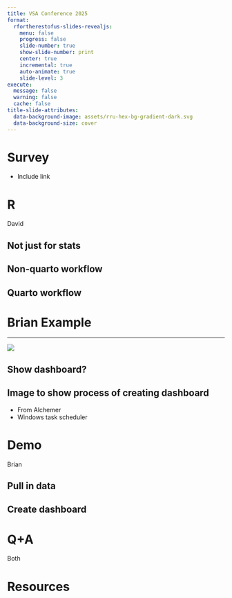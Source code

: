 ```yaml
---
title: VSA Conference 2025
format:
  rfortherestofus-slides-revealjs:
    menu: false
    progress: false
    slide-number: true
    show-slide-number: print
    center: true
    incremental: true
    auto-animate: true
    slide-level: 3
execute: 
  message: false
  warning: false
  cache: false
title-slide-attributes:
  data-background-image: assets/rru-hex-bg-gradient-dark.svg
  data-background-size: cover
---
```


# Survey {.inverse}

- Include link

# R {.inverse}

David

## Not just for stats

## Non-quarto workflow

## Quarto workflow

# Brian Example {.inverse}

---

![](screenshot.png)

## Show dashboard?

## Image to show process of creating dashboard

- From Alchemer
- Windows task scheduler

# Demo {.inverse}

Brian

## Pull in data

## Create dashboard

# Q+A {.inverse}

Both

# Resources {.inverse}